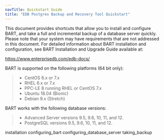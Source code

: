 ```yaml
---
navTitle: Quickstart Guide
title: "EDB Postgres Backup and Recovery Tool Quickstart"
---
```




This document provides shortcuts that allow you to install and configure BART, and take a full and incremental backup of a database server quickly. Please note that your system may have requirements that are not addressed in this document. For detailed information about BART installation and configuration, see BART Installation and Upgrade Guide available at:

<https://www.enterprisedb.com/edb-docs/>

BART is supported on the following platforms (64 bit only):

> -   CentOS 6.x or 7.x
> -   RHEL 6.x or 7.x
> -   PPC-LE 8 running RHEL or CentOS 7.x
> -   Ubuntu 18.04 (Bionic)
> -   Debian 9.x (Stretch)

BART works with the following database versions:

> -   Advanced Server versions 9.5, 9.6, 10, 11, and 12.
> -   PostgreSQL versions 9.5, 9.6, 10, 11, and 12.

<div class="toctree" maxdepth="5">

installation configuring\_bart configuring\_database\_server taking\_backup

</div>
